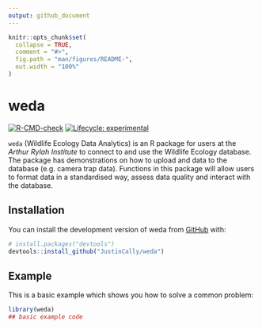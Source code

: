 ```yaml
---
output: github_document
---
```


```r
knitr::opts_chunk$set(
  collapse = TRUE,
  comment = "#>",
  fig.path = "man/figures/README-",
  out.width = "100%"
)
```

# weda

  <!-- badges: start -->
  [![R-CMD-check](https://github.com/JustinCally/weda/actions/workflows/R-CMD-check.yaml/badge.svg)](https://github.com/JustinCally/weda/actions/workflows/R-CMD-check.yaml)
  [![Lifecycle: experimental](https://img.shields.io/badge/lifecycle-experimental-orange.svg)](https://lifecycle.r-lib.org/articles/stages.html#experimental)
  <!-- badges: end -->

`weda` (Wildlife Ecology Data Analytics) is an R package for users at the *Arthur Rylah Institute* to connect to and use the Wildlife Ecology database. The package has demonstrations on how to upload and data to the database (e.g. camera trap data). Functions in this package will allow users to format data in a standardised way, assess data quality and interact with the database.  

## Installation

You can install the development version of weda from [GitHub](https://github.com/) with:

``` r
# install.packages("devtools")
devtools::install_github("JustinCally/weda")
```

## Example

This is a basic example which shows you how to solve a common problem:

```r
library(weda)
## basic example code
```

